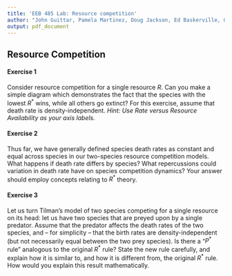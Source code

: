 ---
title: 'EEB 485 Lab: Resource competition'
author: "John Guittar, Pamela Martinez, Doug Jackson, Ed Baskerville, Gyuri Barabas"
output: pdf_document
---

## Resource Competition

#### Exercise 1

Consider resource competition for a single resource $R$. Can you make a simple diagram which demonstrates the fact that the species with the lowest $R^*$ wins, while all others go extinct? For this exercise, assume that death rate is density-independent. _Hint: Use Rate versus Resource Availability as your axis labels._

#### Exercise 2

Thus far, we have generally defined species death rates as constant and equal across species in our two-species resource competition models. What happens if death rate differs by species? What repercussions could variation in death rate have on species competition dynamics? Your answer should employ concepts relating to $R^*$ theory.

#### Exercise 3

Let us turn Tilman's model of two species competing for a single resource on its head: let us have two species that are preyed upon by a single predator. Assume that the predator affects the death rates of the two species, and -- for simplicity -- that the birth rates are density-independent (but not necessarily equal between the two prey species). Is there a "$P^*$ rule" analogous to the original $R^*$ rule? State the new rule carefully, and explain how it is similar to, and how it is different from, the original $R^*$ rule. How would you explain this result mathematically.

